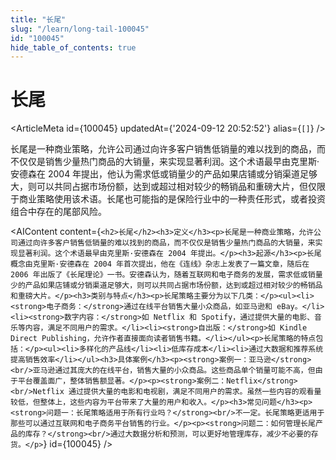 ```yaml
---
title: "长尾"
slug: "/learn/long-tail-100045"
id: "100045"
hide_table_of_contents: true
---
```



# 长尾

<ArticleMeta id={100045} updatedAt={'2024-09-12 20:52:52'} alias={`[]`} />
<div className='border-solid border-b border-t-0 my-4 border-[var(--ifm-color-gray-300)]' />

长尾是一种商业策略，允许公司通过向许多客户销售低销量的难以找到的商品，而不仅仅是销售少量热门商品的大销量，来实现显著利润。这个术语最早由克里斯·安德森在 2004 年提出，他认为需求低或销量少的产品如果店铺或分销渠道足够大，则可以共同占据市场份额，达到或超过相对较少的畅销品和重磅大片，但仅限于商业策略使用该术语。长尾也可能指的是保险行业中的一种责任形式，或者投资组合中存在的尾部风险。

<AIContent content={`<h2>长尾</h2><h3>定义</h3><p>长尾是一种商业策略，允许公司通过向许多客户销售低销量的难以找到的商品，而不仅仅是销售少量热门商品的大销量，来实现显著利润。这个术语最早由克里斯·安德森在 2004 年提出。</p><h3>起源</h3><p>长尾概念由克里斯·安德森在 2004 年首次提出，他在《连线》杂志上发表了一篇文章，随后在 2006 年出版了《长尾理论》一书。安德森认为，随着互联网和电子商务的发展，需求低或销量少的产品如果店铺或分销渠道足够大，则可以共同占据市场份额，达到或超过相对较少的畅销品和重磅大片。</p><h3>类别与特点</h3><p>长尾策略主要分为以下几类：</p><ul><li><strong>电子商务：</strong>通过在线平台销售大量小众商品，如亚马逊和 eBay。</li><li><strong>数字内容：</strong>如 Netflix 和 Spotify，通过提供大量的电影、音乐等内容，满足不同用户的需求。</li><li><strong>自出版：</strong>如 Kindle Direct Publishing，允许作者直接面向读者销售书籍。</li></ul><p>长尾策略的特点包括：</p><ul><li>多样化的产品线</li><li>低库存成本</li><li>通过大数据和推荐系统提高销售效率</li></ul><h3>具体案例</h3><p><strong>案例一：亚马逊</strong><br/>亚马逊通过其庞大的在线平台，销售大量的小众商品。这些商品单个销量可能不高，但由于平台覆盖面广，整体销售额显著。</p><p><strong>案例二：Netflix</strong><br/>Netflix 通过提供大量的电影和电视剧，满足不同用户的需求。虽然一些内容的观看量较低，但整体上，这些内容为平台带来了大量的用户和收入。</p><h3>常见问题</h3><p><strong>问题一：长尾策略适用于所有行业吗？</strong><br/>不一定。长尾策略更适用于那些可以通过互联网和电子商务平台销售的行业。</p><p><strong>问题二：如何管理长尾产品的库存？</strong><br/>通过大数据分析和预测，可以更好地管理库存，减少不必要的存货。</p>`} id={100045} />

